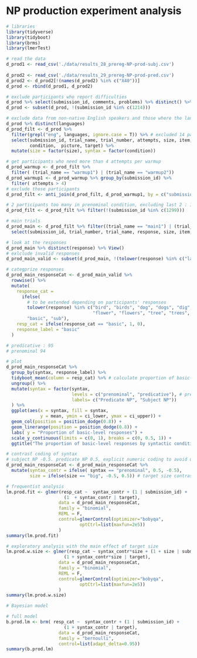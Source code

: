 # NP production experiment analysis

``` r
# libraries
library(tidyverse)
library(tidyboot)
library(brms)
library(lmerTest)
```

``` r
# read the data
d_prod1 <- read_csv('./data/results_28_prereg-NP-prod-subj.csv')
                 
d_prod2 <- read_csv('./data/results_29_prereg-NP-prod-pred.csv') 
d_prod2 <- d_prod2[!(names(d_prod2) %in% c("X40"))]
d_prod <- rbind(d_prod1, d_prod2)
```

``` r
# exclude participants who report difficulties 
d_prod %>% select(submission_id, comments, problems) %>% distinct() %>% View()
d_prod <- subset(d_prod, !(submission_id %in% c(1214)))

# exclude data from non-native English speakers and those where the language information is missing
d_prod %>% distinct(languages)
d_prod_filt <- d_prod %>% 
  filter(grepl("eng", languages, ignore.case = T)) %>% # excluded 14 participants
  select(submission_id, trial_name, trial_number, attempts, size, item, botresponse, response,
         condition,  picture, target) %>% 
  mutate(size = factor(size), syntax = factor(condition))

# get participants who need more than 4 attempts per warmup
d_prod_warmup <- d_prod_filt %>% 
  filter( (trial_name == "warmup1") | (trial_name == "warmup2"))
d_prod_warmup1 <- d_prod_warmup %>% group_by(submission_id) %>% 
  filter( attempts > 4)
# exclude those participants
d_prod_filt <- anti_join(d_prod_filt, d_prod_warmup1, by = c("submission_id")) # excluded 35 participants
``` 

``` r
# 2 participants too many in prenominal condition, excluding last 2 : 1299, 1300
d_prod_filt <- d_prod_filt %>% filter(!(submission_id %in% c(1299)))
```

```r
# main trials 
d_prod_main <- d_prod_filt %>% filter((trial_name == "main1") | (trial_name == "main2")) %>%
  select(submission_id, trial_number, trial_name, response, size, item, syntax, picture, target)

# look at the responses
d_prod_main %>% distinct(response) %>% View()
# exlclude invalid responses 
d_prod_main_valid <- subset(d_prod_main, !(tolower(response) %in% c("last", "oak", "finch", "duck", "lavender", "salmon", "goldfinch", "dahlia", "poetry", "one", "lablador", "geony" ))) 

# categprize responses
d_prod_main_responseCat <- d_prod_main_valid %>%
  rowwise() %>%
  mutate( 
    response_cat =
      ifelse(
        # to be extended depending on participants' responses
        tolower(response) %in% c("bird", "birds", "dog", "dogs", "dig", "dogt", "great dog", "fish","fishes",
                                 "flower", "flowers", "tree", "trees", "animal", "plant", "plants", "weed", "weeds"),
        "basic", "sub"),
    resp_cat = ifelse(response_cat == "basic", 1, 0),
    response_label = "basic"
  )
``` 

``` r
# predicative : 95
# prenominal 94 
```

```r
# plot
d_prod_main_responseCat %>%
  group_by(syntax, response_label) %>%
  tidyboot_mean(column = resp_cat) %>% # calculate proportion of basic-level labels in the different conditions 
  ungroup() %>%
  mutate(syntax = factor(syntax, 
                         levels = c("prenominal", "predicative"), # prenominal adjective = Predi cate NP; predicative adjective = Subject NP
                         labels= c("Predicate NP", "Subject NP"))
  ) %>% 
  ggplot(aes(x = syntax, fill = syntax,
             y = mean, ymin = ci_lower, ymax = ci_upper)) +
  geom_col(position = position_dodge(0.8)) +
  geom_linerange(position = position_dodge(0.8)) +
  labs( y = "Proportion of basic-level responses") +
  scale_y_continuous(limits = c(0, 1), breaks = c(0, 0.5, 1)) +
  ggtitle("The proportion of basic-level responses by syntactic condition")
```

``` r
# contrast coding of syntax 
# subject NP -0.5. predicate NP 0.5, explicit numeric coding to avoid unpredicted bahaviour due to factors
d_prod_main_responseCat <- d_prod_main_responseCat %>%
  mutate(syntax_contr = ifelse( syntax == "prenominal", 0.5, -0.5),
         size = ifelse(size == "big", -0.5, 0.5)) # target size contrast coding

```

``` r
# frequentist analysis
lm.prod.fit <- glmer(resp_cat ~  syntax_contr + (1 | submission_id) +
                      (1  + syntax_contr | target), 
                    data = d_prod_main_responseCat, 
                    family = "binomial",
                    REML = F,
                    control=glmerControl(optimizer="bobyqa",
                            optCtrl=list(maxfun=2e5))
                    )
summary(lm.prod.fit)
```

``` r
# exploratory analysis with the main effect of target size
lm.prod.w.size <- glmer(resp_cat ~ syntax_contr*size + (1 + size | submission_id) +
                      (1 + syntax_contr*size | target), 
                    data = d_prod_main_responseCat, 
                    family = "binomial",
                    REML = F,
                    control=glmerControl(optimizer="bobyqa",
                            optCtrl=list(maxfun=2e5))
                    )
summary(lm.prod.w.size)

```


``` r
# Bayesian model

# full model
b.prod.lm <- brm( resp_cat ~  syntax_contr + (1 | submission_id) +
                      (1 + syntax_contr | target),
                    data = d_prod_main_responseCat, 
                    family = "bernoulli",
                    control=list(adapt_delta=0.95))
summary(b.prod.lm)
```

